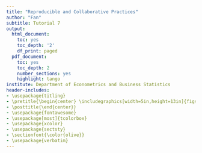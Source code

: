 ```yaml
---
title: "Reproducible and Collaborative Practices"
author: "Fan"
subtitle: Tutorial 7
output:
  html_document:
    toc: yes
    toc_depth: '2'
    df_print: paged
  pdf_document:
    toc: yes
    toc_depth: 2
    number_sections: yes
    highlight: tango
institute: Department of Econometrics and Business Statistics
header-includes:
- \usepackage{titling}
- \pretitle{\begin{center} \includegraphics[width=5in,height=13in]{figs/front.jpg}
- \posttitle{\end{center}}
- \usepackage{fontawesome}
- \usepackage[most]{tcolorbox}
- \usepackage{xcolor}
- \usepackage{sectsty}
- \sectionfont{\color{olive}}
- \usepackage{verbatim}
---
```

